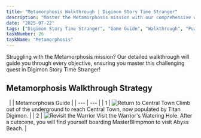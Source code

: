 ```yaml
---
title: "Metamorphosis Walkthrough | Digimon Story Time Stranger"
description: "Master the Metamorphosis mission with our comprehensive walkthrough. Learn battle strategies, game mechanics, and progression tips for Digimon Story Time Stranger."
date: "2025-07-22"
tags: ["Digimon Story Time Stranger", "Game Guide", "Walkthrough", "Puzzle Games", "Mobile Games"]
taskNumber: 26
taskName: "Metamorphosis"
---
```


Struggling with the Metamorphosis mission? Our detailed walkthrough will guide you through every objective, ensuring you master this challenging quest in Digimon Story Time Stranger!

## Metamorphosis Walkthrough Strategy

 
|  | Metamorphosis Guide |
| --- | --- |
| 1 | ![Return to Central Town](/images/walkthorough/4a78de9ff40cec36.webp) Climb out of the underground to reach Central Town, now populated by Titan Digimon. |
| 2 | ![Revisit the Warrior](/images/walkthorough/d392dfbe196f9769.webp) Visit the Warrior's Watering Hole. After a cutscene, you will find yourself boarding MasterBlimpmon to visit Abyss Beach. |